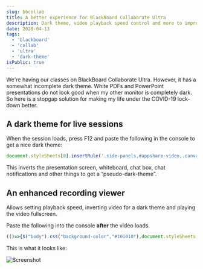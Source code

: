 ```yaml
---
slug: bbcollab
title: A better experience for BlackBoard Collaborate Ultra
description: Dark theme, video playback speed control and more to improve Blackboard Collaborate Ultra.
date: 2020-04-13
tags:
  - 'blackboard'
  - 'collab'
  - 'ultra'
  - 'dark-theme'
isPublic: true
---
```


We're having our classes on BlackBoard Collaborate Ultra. However, it has a
somewhat incomplete dark theme. White PDFs and PowerPoint presentations do not
look good when my other monitor is completely dark. So here is a stopgap
solution for making my life under the COVID-19 lock-down better.

## A dark theme for live sessions

When the session loads, press F12 and paste the following in the console to get a nice dark theme:

```javascript
document.styleSheets[0].insertRule('.side-panels,#appshare-video,.canvas_container_outer,.bb-emoji,.notifications{filter:invert(1)}');$('body').css('background-color','#101010');
 ```

This inverts the presentation screen, whiteboard, chat box, chat notifications
and other things to get a “pseudo-dark-theme”.

## An enhanced recording viewer

Allows setting playback speed, inverting video for a dark theme and playing the video fullscreen.

Paste the following into the console **after** the video loads.

```javascript
(()=>{$("body").css("background-color","#101010"),document.styleSheets[0].insertRule(".side-panel,.bb-emoji{filter:invert(1)}");const e=document.createElement("button");e.innerText="Set playback rate";const t=e=>{e.style.backgroundColor="#000",e.style.color="#0f0",e.style.padding="10px 10px",e.style.margin="10px 10px",e.style.border="thin solid #0f0"};t(e),e.onclick=(()=>{const e=window.prompt("Please enter the playback speed:\nExamples: 0.5, 1.25, 1.5, 2.0","1.0");if(null==e)return;const t=Number.parseFloat(e);isNaN(t)?alert("Invalid playback speed"):t<=.25||t>=5?alert("Outside valid range"):document.querySelector("video").playbackRate=t});const n=document.createElement("button");n.innerText="Toggle Dark Theme",t(n),$("video").css("fiter","none"),n.onclick=(()=>{"none"===$("video").css("filter")?$("video").css("filter","invert(1)"):$("video").css("filter","none")});const o=document.createElement("button");t(o),o.innerText="Fullscreen",o.onclick=(()=>{const e=document.querySelector("video");e.requestFullscreen(),e.controls=!0}),$("body").prepend(e).prepend(n).prepend(o)})();
```

This is what it looks like:

![Screenshot](../../images/bbcollab-dark.png)
